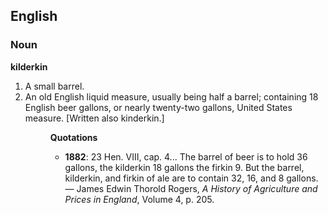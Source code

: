 ==English==
===Noun===
'''kilderkin''' 
#A small barrel.
#An old English liquid measure, usually being half a barrel; containing 18 English beer gallons, or nearly twenty-two gallons, United States measure. [Written also kinderkin.]
#:'''Quotations'''
#:*'''1882''': 23 Hen. VIII, cap. 4... The barrel of beer is to hold 36 gallons, the kilderkin 18 gallons the firkin 9.  But the barrel, kilderkin, and firkin of ale are to contain 32, 16, and 8 gallons. &mdash; James Edwin Thorold Rogers, ''A History of Agriculture and Prices in England'', Volume 4, p. 205.